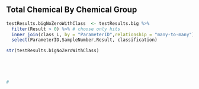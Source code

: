 

<!-- PRINT Headline Rule for total chemical GROUP as denoted by Silent Spring using a separate RMD file-->

<!--  Headlines for amount detected (by chemical group)     
We propose applying these headlines to each chemical group separately. The participant would receive the top priority headline that applies for each chemical group. The headlines are not exhaustive (i.e., not all participants will necessarily receive a headline for every group). The headlines are intended to highlight particularly high or low.  

SubClassScores seemss to already have manny values.  It shows how any of each category each person has.  SO for each CLASS (i.e. "Chemicals in Commerce") 
BUT subclassscores doesn't have enough detail to do this

You had some {group name} chemicals detected in your wristband that were not found in most others.

NEED to add "classification" if it isn't already to the big result table.  THEN we can do anything w/ a query on that table.

THIS IS COMPLICATED and unclear what I really want to display... TBD.

-->



## Total Chemical By Chemical Group 
```r

testResults.bigNoZeroWithClass  <- testResults.big %>%
  filter(Result > 0) %>% # choose only hits
  inner_join(class_L, by = "ParameterID",relationship = "many-to-many") %>%
  select(ParameterID,SampleNumber,Result, classification)

str(testResults.bigNoZeroWithClass)





# 
```
